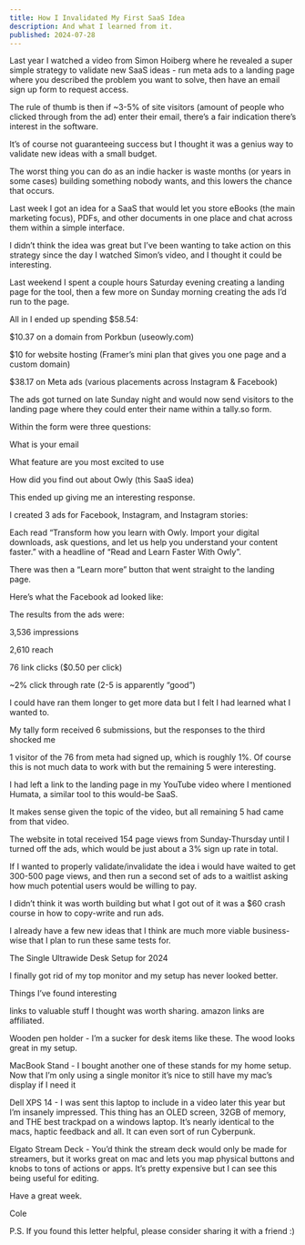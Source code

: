 ```yaml
---
title: How I Invalidated My First SaaS Idea
description: And what I learned from it.
published: 2024-07-28
---
```


Last year I watched a video from Simon Hoiberg where he revealed a super simple
strategy to validate new SaaS ideas - run meta ads to a landing page where you
described the problem you want to solve, then have an email sign up form to
request access.

The rule of thumb is then if ~3-5% of site visitors (amount of people who
clicked through from the ad) enter their email, there’s a fair indication
there’s interest in the software.

It’s of course not guaranteeing success but I thought it was a genius way to
validate new ideas with a small budget.

The worst thing you can do as an indie hacker is waste months (or years in some
cases) building something nobody wants, and this lowers the chance that occurs.

Last week I got an idea for a SaaS that would let you store eBooks (the main
marketing focus), PDFs, and other documents in one place and chat across them
within a simple interface.

I didn’t think the idea was great but I’ve been wanting to take action on this
strategy since the day I watched Simon’s video, and I thought it could be
interesting.

Last weekend I spent a couple hours Saturday evening creating a landing page for
the tool, then a few more on Sunday morning creating the ads I’d run to the
page.

All in I ended up spending $58.54:

$10.37 on a domain from Porkbun (useowly.com)

$10 for website hosting (Framer’s mini plan that gives you one page and a custom
domain)

$38.17 on Meta ads (various placements across Instagram & Facebook)

The ads got turned on late Sunday night and would now send visitors to the
landing page where they could enter their name within a tally.so form.

Within the form were three questions:

What is your email

What feature are you most excited to use

How did you find out about Owly (this SaaS idea)

This ended up giving me an interesting response.

I created 3 ads for Facebook, Instagram, and Instagram stories:

Each read “Transform how you learn with Owly. Import your digital downloads, ask
questions, and let us help you understand your content faster.” with a headline
of “Read and Learn Faster With Owly”.

There was then a “Learn more” button that went straight to the landing page.

Here’s what the Facebook ad looked like:

The results from the ads were:

3,536 impressions

2,610 reach

76 link clicks ($0.50 per click)

~2% click through rate (2-5 is apparently “good”)

I could have ran them longer to get more data but I felt I had learned what I
wanted to.

My tally form received 6 submissions, but the responses to the third shocked me

1 visitor of the 76 from meta had signed up, which is roughly 1%. Of course this
is not much data to work with but the remaining 5 were interesting.

I had left a link to the landing page in my YouTube video where I mentioned
Humata, a similar tool to this would-be SaaS.

It makes sense given the topic of the video, but all remaining 5 had came from
that video.

The website in total received 154 page views from Sunday-Thursday until I turned
off the ads, which would be just about a 3% sign up rate in total.

If I wanted to properly validate/invalidate the idea i would have waited to get
300-500 page views, and then run a second set of ads to a waitlist asking how
much potential users would be willing to pay.

I didn’t think it was worth building but what I got out of it was a $60 crash
course in how to copy-write and run ads.

I already have a few new ideas that I think are much more viable business-wise
that I plan to run these same tests for.

The Single Ultrawide Desk Setup for 2024

I finally got rid of my top monitor and my setup has never looked better.

Things I’ve found interesting

links to valuable stuff I thought was worth sharing. amazon links are
affiliated.

Wooden pen holder - I’m a sucker for desk items like these. The wood looks great
in my setup.

MacBook Stand - I bought another one of these stands for my home setup. Now that
I’m only using a single monitor it’s nice to still have my mac’s display if I
need it

Dell XPS 14 - I was sent this laptop to include in a video later this year but
I’m insanely impressed. This thing has an OLED screen, 32GB of memory, and THE
best trackpad on a windows laptop. It’s nearly identical to the macs, haptic
feedback and all. It can even sort of run Cyberpunk.

Elgato Stream Deck - You’d think the stream deck would only be made for
streamers, but it works great on mac and lets you map physical buttons and knobs
to tons of actions or apps. It’s pretty expensive but I can see this being
useful for editing.

Have a great week.

Cole

P.S. If you found this letter helpful, please consider sharing it with a friend
:)
